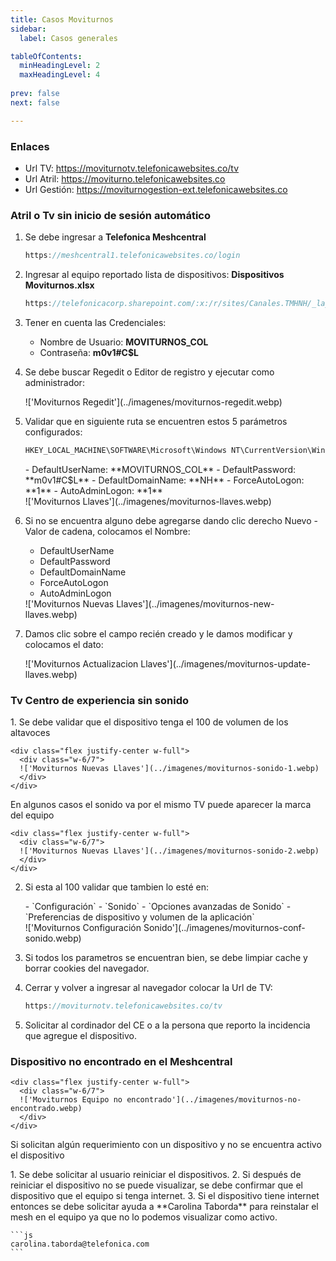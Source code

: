 ```yaml
---
title: Casos Moviturnos  
sidebar:
  label: Casos generales

tableOfContents:
  minHeadingLevel: 2
  maxHeadingLevel: 4
 
prev: false
next: false

---
```


### Enlaces

- Url TV: https://moviturnotv.telefonicawebsites.co/tv 
- Url Atril: https://moviturno.telefonicawebsites.co
- Url Gestión: https://moviturnogestion-ext.telefonicawebsites.co

### Atril o Tv sin inicio de sesión automático

<Steps>

1. Se debe ingresar a **Telefonica Meshcentral** 

   ```js
   https://meshcentral1.telefonicawebsites.co/login
   ```

2. Ingresar al equipo reportado lista de dispositivos: **Dispositivos Moviturnos.xlsx**

   ```js
   https://telefonicacorp.sharepoint.com/:x:/r/sites/Canales.TMHNH/_layouts/15/Doc.aspx?sourcedoc={159CAB37-BA23-4D17-93A8-AFD81B2D4DFE}&&file=Dispositivos Moviturnos.xlsx&&action=default&&mobileredirect=true
   ```

3. Tener en cuenta las Credenciales:
    <Card title="Credenciales">
    - Nombre de Usuario: **MOVITURNOS_COL**
    - Contraseña: **m0v1#C$L**
    </Card> 

4. Se debe buscar Regedit o Editor de registro y ejecutar como administrador:
    <div class="flex justify-center w-full">
      <div class="w-6/7">
      !['Moviturnos Regedit'](../imagenes/moviturnos-regedit.webp)
      </div>
    </div>


5. Validar que en siguiente ruta se encuentren estos 5 parámetros configurados:

   ```js
   HKEY_LOCAL_MACHINE\SOFTWARE\Microsoft\Windows NT\CurrentVersion\Winlogon

   ```
   
   <Card title="Llaves">
   - DefaultUserName: **MOVITURNOS_COL**
   - DefaultPassword: **m0v1#C$L**
   - DefaultDomainName: **NH**
   - ForceAutoLogon: **1**
   - AutoAdminLogon: **1** 
   </Card>

    <div class="flex justify-center w-full">
      <div class="w-6/7">
      !['Moviturnos Llaves'](../imagenes/moviturnos-llaves.webp)
      </div>
    </div>

6. Si no se encuentra alguno debe agregarse dando clic derecho Nuevo - Valor de cadena, colocamos el Nombre: 
    - DefaultUserName
    - DefaultPassword
    - DefaultDomainName
    - ForceAutoLogon
    - AutoAdminLogon

    <div class="flex justify-center w-full">
      <div class="w-6/7">
      !['Moviturnos Nuevas Llaves'](../imagenes/moviturnos-new-llaves.webp)
      </div>
    </div>

7. Damos clic sobre el campo recién creado y le damos modificar y colocamos el dato:
    <div class="flex justify-center w-full">
      <div class="w-6/7">
      !['Moviturnos Actualizacion Llaves'](../imagenes/moviturnos-update-llaves.webp)
      </div>
    </div>

</Steps>

### Tv Centro de experiencia sin sonido 

<Steps>
1. Se debe validar que el dispositivo tenga el 100 de volumen de los altavoces

    <div class="flex justify-center w-full">
      <div class="w-6/7">
      !['Moviturnos Nuevas Llaves'](../imagenes/moviturnos-sonido-1.webp)
      </div>
    </div>

   <Aside type="caution" title="Tener en cuenta">
     En algunos casos el sonido va por el mismo TV puede aparecer la marca del equipo 
   </Aside>

    <div class="flex justify-center w-full">
      <div class="w-6/7">
      !['Moviturnos Nuevas Llaves'](../imagenes/moviturnos-sonido-2.webp)
      </div>
    </div>

2. Si esta al 100 validar que tambien lo esté en:

   <FileTree>
    - `Configuración`
      - `Sonido` 
        - `Opciones avanzadas de Sonido` 
          - `Preferencias de dispositivo y volumen de la aplicación`
    </FileTree>

    <div class="flex justify-center w-full">
      <div class="w-6/7">
      !['Moviturnos Configuración Sonido'](../imagenes/moviturnos-conf-sonido.webp)
      </div>
    </div>
 
3. Si todos los parametros se encuentran bien, se debe limpiar cache y borrar cookies del navegador. 
4. Cerrar y volver a ingresar al navegador colocar la Url de TV:

   ```js
   https://moviturnotv.telefonicawebsites.co/tv 
   ```
5. Solicitar al cordinador del CE o a la persona que reporto la incidencia que agregue el dispositivo.

</Steps>

### Dispositivo no encontrado en el Meshcentral

    <div class="flex justify-center w-full">
      <div class="w-6/7">
      !['Moviturnos Equipo no encontrado'](../imagenes/moviturnos-no-encontrado.webp)
      </div>
    </div>

Si solicitan algún requerimiento con un dispositivo y no se encuentra activo el dispositivo

<Steps>
1. Se debe solicitar al usuario reiniciar el dispositivos.
2. Si después de reiniciar el dispositivo no se puede visualizar, se debe confirmar que el dispositivo que el equipo si tenga internet.
3. Si el dispositivo tiene internet entonces se debe solicitar ayuda a **Carolina Taborda** para reinstalar el mesh en el equipo ya que no lo podemos visualizar como activo.

    ```js
    carolina.taborda@telefonica.com
    ```
</Steps>